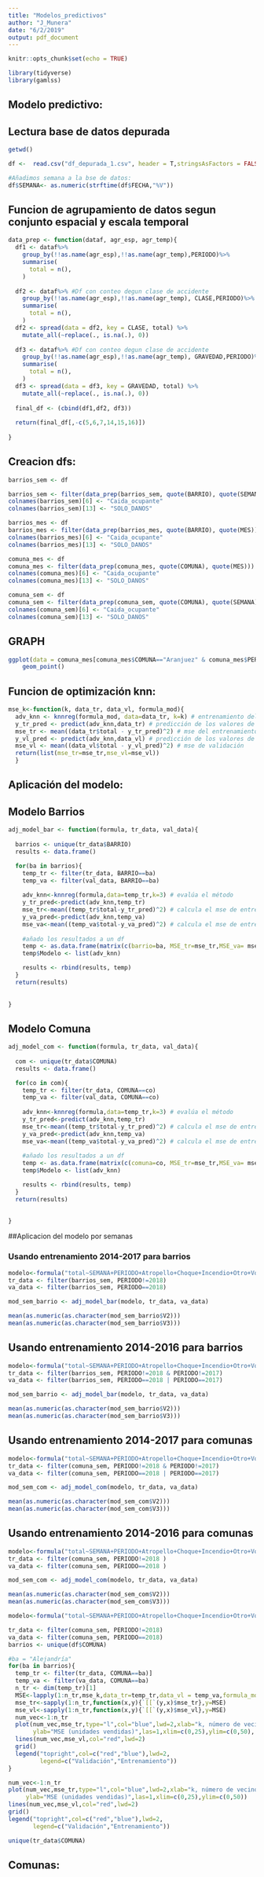 ```yaml
---
title: "Modelos_predictivos"
author: "J_Munera"
date: "6/2/2019"
output: pdf_document
---
```


```r
knitr::opts_chunk$set(echo = TRUE)
```

```r
library(tidyverse)
library(gamlss)
```


## Modelo predictivo:

## Lectura base de datos depurada
```r
getwd()

df <-  read.csv("df_depurada_1.csv", header = T,stringsAsFactors = FALSE, encoding = "ISO_8859-1",)

#Añadimos semana a la bse de datos:
df$SEMANA<- as.numeric(strftime(df$FECHA,"%V"))
```

## Funcion de agrupamiento de datos segun conjunto espacial y escala temporal
```r
data_prep <- function(dataf, agr_esp, agr_temp){
  df1 <- dataf%>%
    group_by(!!as.name(agr_esp),!!as.name(agr_temp),PERIODO)%>%
    summarise(
      total = n(),
    )
  
  df2 <- dataf%>% #Df con conteo degun clase de accidente
    group_by(!!as.name(agr_esp),!!as.name(agr_temp), CLASE,PERIODO)%>%
    summarise(
      total = n(),
    )
  df2 <- spread(data = df2, key = CLASE, total) %>%
    mutate_all(~replace(., is.na(.), 0))
  
  df3 <- dataf%>% #Df con conteo degun clase de accidente
    group_by(!!as.name(agr_esp),!!as.name(agr_temp), GRAVEDAD,PERIODO)%>%
    summarise(
      total = n(),
    )
  df3 <- spread(data = df3, key = GRAVEDAD, total) %>%
    mutate_all(~replace(., is.na(.), 0))
  
  final_df <- (cbind(df1,df2, df3))
  
  return(final_df[,-c(5,6,7,14,15,16)])
    
}
```

## Creacion dfs:

```r
barrios_sem <- df

barrios_sem <- filter(data_prep(barrios_sem, quote(BARRIO), quote(SEMANA)), BARRIO!="0" & BARRIO!="Sin Nombre") 
colnames(barrios_sem)[6] <- "Caida_ocupante"
colnames(barrios_sem)[13] <- "SOLO_DANOS"

barrios_mes <- df
barrios_mes <- filter(data_prep(barrios_mes, quote(BARRIO), quote(MES)), BARRIO!="0" & BARRIO!="Sin Nombre") 
colnames(barrios_mes)[6] <- "Caida_ocupante"
colnames(barrios_mes)[13] <- "SOLO_DANOS"
```

```r
comuna_mes <- df
comuna_mes <- filter(data_prep(comuna_mes, quote(COMUNA), quote(MES))) 
colnames(comuna_mes)[6] <- "Caida_ocupante"
colnames(comuna_mes)[13] <- "SOLO_DANOS"

comuna_sem <- df
comuna_sem <- filter(data_prep(comuna_sem, quote(COMUNA), quote(SEMANA))) 
colnames(comuna_sem)[6] <- "Caida_ocupante"
colnames(comuna_sem)[13] <- "SOLO_DANOS"
```
## GRAPH
```r
ggplot(data = comuna_mes[comuna_mes$COMUNA=="Aranjuez" & comuna_mes$PERIODO==2018,], aes(y= (total), x = MES, color=PERIODO))+
    geom_point()
```




## Funcion de optimización knn:
```r
mse_k<-function(k, data_tr, data_vl, formula_mod){
  adv_knn <- knnreg(formula_mod, data=data_tr, k=k) # entrenamiento del modelo
  y_tr_pred <- predict(adv_knn,data_tr) # predicción de los valores de entrenamiento
  mse_tr <- mean((data_tr$total - y_tr_pred)^2) # mse del entrenamiento
  y_vl_pred <- predict(adv_knn,data_vl) # predicción de los valores de prueba
  mse_vl <- mean((data_vl$total - y_vl_pred)^2) # mse de validación
  return(list(mse_tr=mse_tr,mse_vl=mse_vl))
  }
```


## Aplicación del modelo:

## Modelo Barrios
```r
adj_model_bar <- function(formula, tr_data, val_data){
  
  barrios <- unique(tr_data$BARRIO)
  results <- data.frame()

  for(ba in barrios){
    temp_tr <- filter(tr_data, BARRIO==ba)
    temp_va <- filter(val_data, BARRIO==ba)
    
    adv_knn<-knnreg(formula,data=temp_tr,k=3) # evalúa el método
    y_tr_pred<-predict(adv_knn,temp_tr)
    mse_tr<-mean((temp_tr$total-y_tr_pred)^2) # calcula el mse de entrenamiento
    y_va_pred<-predict(adv_knn,temp_va)
    mse_va<-mean((temp_va$total-y_va_pred)^2) # calcula el mse de entrenamiento
    
    #añado los resultados a un df
    temp <- as.data.frame(matrix(c(barrio=ba, MSE_tr=mse_tr,MSE_va= mse_va), ncol=3))
    temp$Modelo <- list(adv_knn)

    results <- rbind(results, temp)
  }
  return(results)
  
  
}
```

## Modelo Comuna
```r
adj_model_com <- function(formula, tr_data, val_data){
  
  com <- unique(tr_data$COMUNA)
  results <- data.frame()

  for(co in com){
    temp_tr <- filter(tr_data, COMUNA==co)
    temp_va <- filter(val_data, COMUNA==co)
    
    adv_knn<-knnreg(formula,data=temp_tr,k=3) # evalúa el método
    y_tr_pred<-predict(adv_knn,temp_tr)
    mse_tr<-mean((temp_tr$total-y_tr_pred)^2) # calcula el mse de entrenamiento
    y_va_pred<-predict(adv_knn,temp_va)
    mse_va<-mean((temp_va$total-y_va_pred)^2) # calcula el mse de entrenamiento
    
    #añado los resultados a un df
    temp <- as.data.frame(matrix(c(comuna=co, MSE_tr=mse_tr,MSE_va= mse_va), ncol=3))
    temp$Modelo <- list(adv_knn)

    results <- rbind(results, temp)
  }
  return(results)
  
  
}
```


##Aplicacion del modelo por semanas 

### Usando entrenamiento 2014-2017 para barrios
```r
modelo<-formula("total~SEMANA+PERIODO+Atropello+Choque+Incendio+Otro+Volcamiento+Caida_ocupante+HERIDO+SOLO_DANOS")
tr_data <- filter(barrios_sem, PERIODO!=2018)
va_data <- filter(barrios_sem, PERIODO==2018)

mod_sem_barrio <- adj_model_bar(modelo, tr_data, va_data)

mean(as.numeric(as.character(mod_sem_barrio$V2)))
mean(as.numeric(as.character(mod_sem_barrio$V3)))
```

## Usando entrenamiento 2014-2016 para barrios
```r
modelo<-formula("total~SEMANA+PERIODO+Atropello+Choque+Incendio+Otro+Volcamiento+Caida_ocupante+HERIDO+MUERTO")
tr_data <- filter(barrios_sem, PERIODO!=2018 & PERIODO!=2017)
va_data <- filter(barrios_sem, PERIODO==2018 | PERIODO==2017)

mod_sem_barrio <- adj_model_bar(modelo, tr_data, va_data)

mean(as.numeric(as.character(mod_sem_barrio$V2)))
mean(as.numeric(as.character(mod_sem_barrio$V3)))
```

## 

## Usando entrenamiento 2014-2017 para comunas
```r
modelo<-formula("total~SEMANA+PERIODO+Atropello+Choque+Incendio+Otro+Volcamiento+Caida_ocupante+HERIDO+MUERTO")
tr_data <- filter(comuna_sem, PERIODO!=2018 & PERIODO!=2017)
va_data <- filter(comuna_sem, PERIODO==2018 | PERIODO==2017)

mod_sem_com <- adj_model_com(modelo, tr_data, va_data)

mean(as.numeric(as.character(mod_sem_com$V2)))
mean(as.numeric(as.character(mod_sem_com$V3)))

```

## Usando entrenamiento 2014-2016 para comunas
```r
modelo<-formula("total~SEMANA+PERIODO+Atropello+Choque+Incendio+Otro+Volcamiento+Caida_ocupante+HERIDO+MUERTO")
tr_data <- filter(comuna_sem, PERIODO!=2018 )
va_data <- filter(comuna_sem, PERIODO==2018 )

mod_sem_com <- adj_model_com(modelo, tr_data, va_data)

mean(as.numeric(as.character(mod_sem_com$V2)))
mean(as.numeric(as.character(mod_sem_com$V3)))

```






```r
modelo<-formula("total~SEMANA+PERIODO+Atropello+Choque+Incendio+Otro+Volcamiento+Caida_ocupante")

tr_data <- filter(comuna_sem, PERIODO!=2018)
va_data <- filter(comuna_sem, PERIODO==2018)
barrios <- unique(df$COMUNA)

#ba = "Alejandría"
for(ba in barrios){
  temp_tr <- filter(tr_data, COMUNA==ba)]
  temp_va <- filter(va_data, COMUNA==ba)
  n_tr <- dim(temp_tr)[1]
  MSE<-lapply(1:n_tr,mse_k,data_tr=temp_tr,data_vl = temp_va,formula_mod = modelo)
  mse_tr<-sapply(1:n_tr,function(x,y){`[[`(y,x)$mse_tr},y=MSE)
  mse_vl<-sapply(1:n_tr,function(x,y){`[[`(y,x)$mse_vl},y=MSE)
  num_vec<-1:n_tr
  plot(num_vec,mse_tr,type="l",col="blue",lwd=2,xlab="k, número de vecinos",
       ylab="MSE (unidades vendidas)",las=1,xlim=c(0,25),ylim=c(0,50), main=ba)
  lines(num_vec,mse_vl,col="red",lwd=2)
  grid()
  legend("topright",col=c("red","blue"),lwd=2,
         legend=c("Validación","Entrenamiento"))
}
```

```r
num_vec<-1:n_tr
plot(num_vec,mse_tr,type="l",col="blue",lwd=2,xlab="k, número de vecinos",
     ylab="MSE (unidades vendidas)",las=1,xlim=c(0,25),ylim=c(0,50))
lines(num_vec,mse_vl,col="red",lwd=2)
grid()
legend("topright",col=c("red","blue"),lwd=2,
       legend=c("Validación","Entrenamiento"))

```

```r
unique(tr_data$COMUNA)
```


## Comunas:
